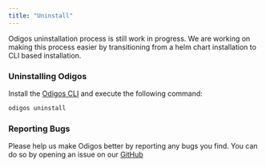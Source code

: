 ```yaml
---
title: "Uninstall"
---
```


<Note>
  Odigos uninstallation process is still work in progress. We are working on
  making this process easier by transitioning from a helm chart installation to
  CLI based installation.
</Note>

### Uninstalling Odigos

Install the [Odigos CLI](https://github.com/keyval-dev/odigos/tree/main/cli) and execute the following command:

```bash
odigos uninstall
```

### Reporting Bugs

Please help us make Odigos better by reporting any bugs you find. You can do so
by opening an issue on our [GitHub](https://github.com/keyval-dev/odigos/issues/new/choose)
